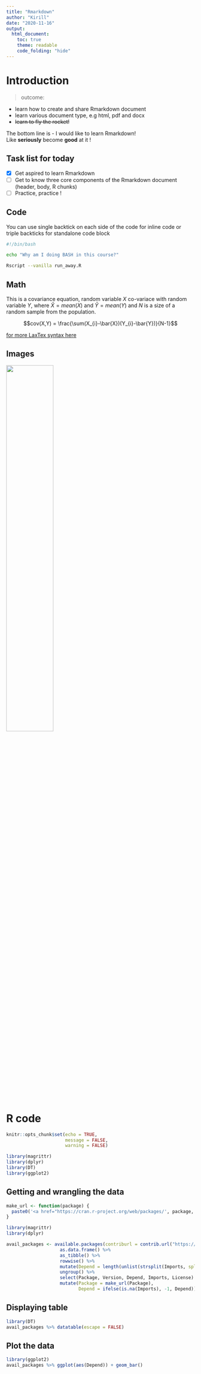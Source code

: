 ```yaml
---
title: "Rmarkdown"
author: "Kirill"
date: "2020-11-16"
output:
  html_document:
    toc: true
    theme: readable
    code_folding: "hide"
---
```


# Introduction

> outcome:

- learn how to create and share Rmarkdown document
- learn various document type, e.g html, pdf and docx
- ~~learn to fly the rocket!~~


The bottom line is - I would like to learn Rmarkdown!
<br>
Like **seriously** become **good** at it !

## Task list for today

- [X] Get aspired to learn Rmarkdown
- [ ] Get to know three core components of the Rmarkdown document (header, body, R chunks)
- [ ] Practice, practice !

## Code

You can use single backtick on each side of the code for inline code or triple backticks for standalone code block

```bash
#!/bin/bash

echo "Why am I doing BASH in this course?"

Rscript --vanilla run_away.R
```

## Math

This is a covariance equation, random variable $X$ co-variace with random variable $Y$, where $\bar{X} = mean(X)$ and $\bar{Y} = mean(Y)$ and $N$ is a size of a random sample from the population.

$$cov(X,Y) = \frac{\sum(X_{i}-\bar{X})(Y_{i}-\bar{Y})}{N-1}$$

[for more LaxTex syntax here](https://en.wikibooks.org/wiki/LaTeX/Mathematics)

## Images

![](https://bookdown.org/yihui/rmarkdown/images/hex-rmarkdown.png){width=50%}

# R code

```r
knitr::opts_chunk$set(echo = TRUE,
                      message = FALSE,
                      warning = FALSE)

library(magrittr)
library(dplyr)
library(DT)
library(ggplot2)
```

## Getting and wrangling the data

```r

make_url <- function(package) {
  paste0('<a href="https://cran.r-project.org/web/packages/', package, '">', package, '</a>')
}

library(magrittr)
library(dplyr)

avail_packages <- available.packages(contriburl = contrib.url("https://mirror.aarnet.edu.au/pub/CRAN/")) %>% 
                    as.data.frame() %>% 
                    as_tibble() %>% 
                    rowwise() %>% 
                    mutate(Depend = length(unlist(strsplit(Imports, split = ",")))) %>% 
                    ungroup() %>% 
                    select(Package, Version, Depend, Imports, License) %>% 
                    mutate(Package = make_url(Package),
                           Depend = ifelse(is.na(Imports), -1, Depend)) 
```

## Displaying table

```r
library(DT)
avail_packages %>% datatable(escape = FALSE)
```

## Plot the data

```r
library(ggplot2)
avail_packages %>% ggplot(aes(Depend)) + geom_bar()
```